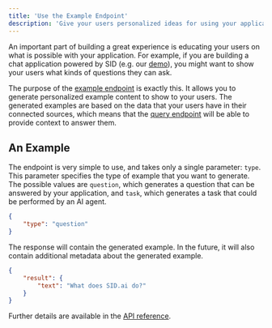 ```yaml
---
title: 'Use the Example Endpoint'
description: 'Give your users personalized ideas for using your application'
---
```

An important part of building a great experience is educating your users on what is possible with your application.
For example, if you are building a chat application powered by SID (e.g. our [demo](https://demo.sid.ai)),
you might want to show your users what kinds of questions they can ask.

The purpose of the [example endpoint](/api-reference/example) is exactly this.
It allows you to generate personalized example content to show to your users.
The generated examples are based on the data that your users have in their connected sources,
which means that the [query endpoint](/api-reference/query) will be able to provide context to answer them.

## An Example
The endpoint is very simple to use, and takes only a single parameter: `type`.
This parameter specifies the type of example that you want to generate.
The possible values are `question`, which generates a question that can be answered by your application,
and `task`, which generates a task that could be performed by an AI agent.

```json
{
    "type": "question"
}
```

The response will contain the generated example. 
In the future, it will also contain additional metadata about the generated example.

```json
{
    "result": {
        "text": "What does SID.ai do?"
    }
}
```

Further details are available in the [API reference](/api-reference/example).
